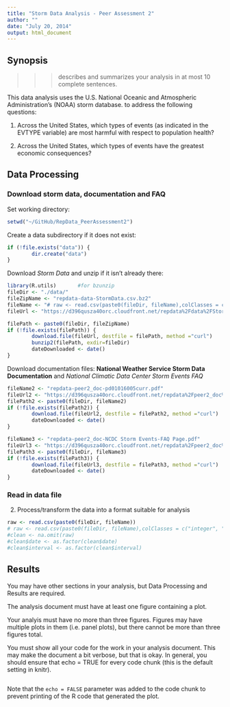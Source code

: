 ```yaml
---
title: "Storm Data Analysis - Peer Assessment 2"
author: ""
date: "July 20, 2014"
output: html_document
---
```

## Synopsis
 >>>describes and summarizes your analysis in at most 10 complete sentences.

This data analysis uses the U.S. National Oceanic and Atmospheric Administration's (NOAA) storm database. 
to address the following questions:

1.  Across the United States, which types of events (as indicated in the EVTYPE variable) are most harmful with respect to population health?

2. Across the United States, which types of events have the greatest economic consequences?

## Data Processing

### Download storm data, documentation and FAQ

Set working directory:
``` r
setwd("~/GitHub/RepData_PeerAssessment2")
```
Create a data subdirectory if it does not exist:
``` r
if (!file.exists("data")) {
        dir.create("data")
}
```
Download *Storm Data* and unzip if it isn't already there:
``` r
library(R.utils)       #for bzunzip
fileDir <- "./data/"
fileZipName <- "repdata-data-StormData.csv.bz2"
fileName <- "# raw <- read.csv(paste0(fileDir, fileName),colClasses = c("integer", "character", "integer"))"
fileUrl <- "https://d396qusza40orc.cloudfront.net/repdata%2Fdata%2FStormData.csv.bz2"

filePath <- paste0(fileDir, fileZipName)
if (!file.exists(filePath)) {
        download.file(fileUrl, destfile = filePath, method ="curl")
        bunzip2(filePath, exdir=fileDir)
        dateDownloaded <- date()
}
```
Download documentation files:  **National Weather Service Storm Data Documentation** and *National Climatic Data Center Storm Events FAQ*
```r
fileName2 <- "repdata-peer2_doc-pd01016005curr.pdf"
fileUrl2 <- "https://d396qusza40orc.cloudfront.net/repdata%2Fpeer2_doc%2Fpd01016005curr.pdf"
filePath2 <- paste0(fileDir, fileName2) 
if (!file.exists(filePath2)) {
        download.file(fileUrl2, destfile = filePath2, method ="curl")
        dateDownloaded <- date()
}

fileName3 <- "repdata-peer2_doc-NCDC Storm Events-FAQ Page.pdf"
fileUrl3 <- "https://d396qusza40orc.cloudfront.net/repdata%2Fpeer2_doc%2FNCDC%20Storm%20Events-FAQ%20Page.pdf"
filePath3 <- paste0(fileDir, fileName3) 
if (!file.exists(filePath3)) {
        download.file(fileUrl3, destfile = filePath3, method ="curl")
        dateDownloaded <- date()
}
```

### Read in data file
2. Process/transform the data into a format suitable for analysis
``` r
raw <- read.csv(paste0(fileDir, fileName))
# raw <- read.csv(paste0(fileDir, fileName),colClasses = c("integer", "character", "integer"))
#clean <- na.omit(raw)
#clean$date <- as.factor(clean$date)
#clean$interval <- as.factor(clean$interval)
```

## Results
You may have other sections in your analysis, but Data Processing and Results are required.

The analysis document must have at least one figure containing a plot.

Your analyis must have no more than three figures. Figures may have multiple plots in them (i.e. panel plots), but there cannot be more than three figures total.

You must show all your code for the work in your analysis document. This may make the document a bit verbose, but that is okay. In general, you should ensure that echo = TRUE for every code chunk (this is the default setting in knitr).


```r

```

Note that the `echo = FALSE` parameter was added to the code chunk to prevent printing of the R code that generated the plot.
